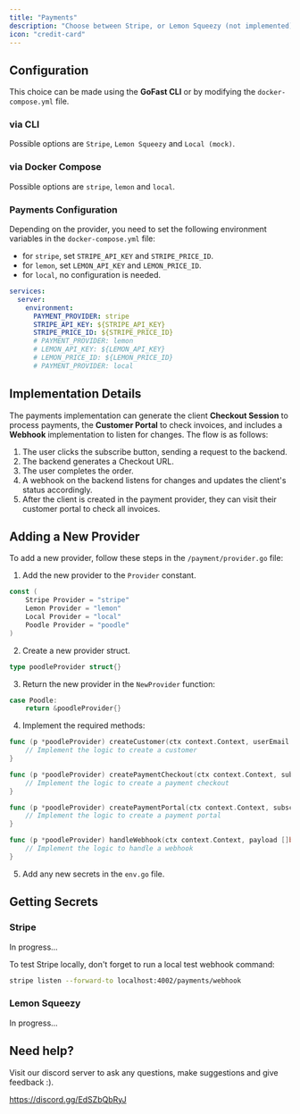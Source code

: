 ```yaml
---
title: "Payments"
description: "Choose between Stripe, or Lemon Squeezy (not implemented)"
icon: "credit-card"
---
```


## Configuration

This choice can be made using the **GoFast CLI** or by modifying the `docker-compose.yml` file.

### via CLI

Possible options are `Stripe`, `Lemon Squeezy` and `Local (mock)`.

### via Docker Compose

Possible options are `stripe`, `lemon` and `local`.

### Payments Configuration

Depending on the provider, you need to set the following environment variables in the `docker-compose.yml` file:

- for `stripe`, set `STRIPE_API_KEY` and `STRIPE_PRICE_ID`.
- for `lemon`, set `LEMON_API_KEY` and `LEMON_PRICE_ID`.
- for `local`, no configuration is needed.

```yaml
services:
  server:
    environment:
      PAYMENT_PROVIDER: stripe
      STRIPE_API_KEY: ${STRIPE_API_KEY}
      STRIPE_PRICE_ID: ${STRIPE_PRICE_ID}
      # PAYMENT_PROVIDER: lemon
      # LEMON_API_KEY: ${LEMON_API_KEY}
      # LEMON_PRICE_ID: ${LEMON_PRICE_ID}
      # PAYMENT_PROVIDER: local
```

## Implementation Details

The payments implementation can generate the client **Checkout Session** to process payments, the **Customer Portal** to check invoices, and includes a **Webhook** implementation to listen for changes.
The flow is as follows:

1. The user clicks the subscribe button, sending a request to the backend.
2. The backend generates a Checkout URL.
3. The user completes the order.
4. A webhook on the backend listens for changes and updates the client's status accordingly.
5. After the client is created in the payment provider, they can visit their customer portal to check all invoices.

## Adding a New Provider

To add a new provider, follow these steps in the `/payment/provider.go` file:

1. Add the new provider to the `Provider` constant.

```go
const (
    Stripe Provider = "stripe"
    Lemon Provider = "lemon"
    Local Provider = "local"
    Poodle Provider = "poodle"
)
```

2. Create a new provider struct.

```go
type poodleProvider struct{}
```

3. Return the new provider in the `NewProvider` function:

```go
case Poodle:
    return &poodleProvider{}
```

4. Implement the required methods:

```go
func (p *poodleProvider) createCustomer(ctx context.Context, userEmail string) (customerId string, err error) {
    // Implement the logic to create a customer
}

func (p *poodleProvider) createPaymentCheckout(ctx context.Context, subscriptionId string) (url string, err error) {
    // Implement the logic to create a payment checkout
}

func (p *poodleProvider) createPaymentPortal(ctx context.Context, subscriptionId string) (url string, err error) {
    // Implement the logic to create a payment portal
}

func (p *poodleProvider) handleWebhook(ctx context.Context, payload []byte) (customerId string, subEndDate *time.Time, err error) {
    // Implement the logic to handle a webhook
}
```

5. Add any new secrets in the `env.go` file.

## Getting Secrets

### Stripe

In progress...

To test Stripe locally, don't forget to run a local test webhook command:

```bash
stripe listen --forward-to localhost:4002/payments/webhook
```

### Lemon Squeezy

In progress...

## Need help?

Visit our discord server to ask any questions, make suggestions and give feedback :).

https://discord.gg/EdSZbQbRyJ
